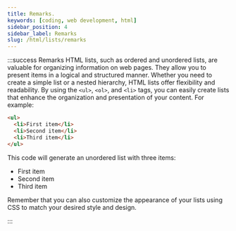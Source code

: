 ```yaml
---
title: Remarks.
keywords: [coding, web development, html]
sidebar_position: 4
sidebar_label: Remarks
slug: /html/lists/remarks
---
```



<BrowserWindow> 

:::success Remarks
HTML lists, such as ordered and unordered lists, are valuable for organizing information on web pages. They allow you to present items in a logical and structured manner. Whether you need to create a simple list or a nested hierarchy, HTML lists offer flexibility and readability. By using the ```<ul>```, ```<ol>```, and ```<li>``` tags, you can easily create lists that enhance the organization and presentation of your content. For example:

```html
<ul>
  <li>First item</li>
  <li>Second item</li>
  <li>Third item</li>
</ul>
```

This code will generate an unordered list with three items:

- First item
- Second item
- Third item

Remember that you can also customize the appearance of your lists using CSS to match your desired style and design.

:::

</BrowserWindow> 
